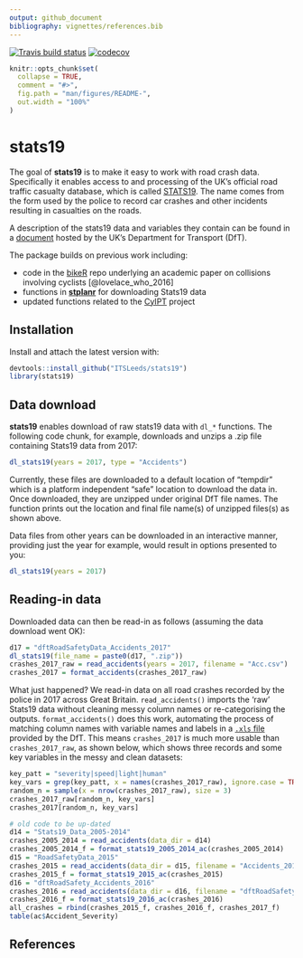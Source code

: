 ```yaml
---
output: github_document
bibliography: vignettes/references.bib
---
```


[![Travis build status](https://travis-ci.org/ITSLeeds/stats19.svg?branch=master)](https://travis-ci.org/ITSLeeds/stats19)
[![codecov](https://codecov.io/gh/ITSLeeds/stats19/branch/master/graph/badge.svg)](https://codecov.io/gh/ITSLeeds/stats19)

<!-- README.md is generated from README.Rmd. Please edit that file -->

```r
knitr::opts_chunk$set(
  collapse = TRUE,
  comment = "#>",
  fig.path = "man/figures/README-",
  out.width = "100%"
)
```

# stats19

The goal of **stats19** is to make it easy to work with road crash data.
Specifically it enables access to and processing of the UK's official road traffic casualty database, which is called [STATS19](https://data.gov.uk/dataset/cb7ae6f0-4be6-4935-9277-47e5ce24a11f/road-safety-data).
The name comes from the form used by the police to record car crashes and other incidents resulting in casualties on the roads.

A description of the stats19 data and variables they contain can be found in a [document](http://data.dft.gov.uk/road-accidents-safety-data/Brief-guide-to%20road-accidents-and-safety-data.doc) hosted by the UK's Department for Transport (DfT).

The package builds on previous work including:

- code in the [bikeR](https://github.com/Robinlovelace/bikeR) repo underlying an academic paper on collisions involving cyclists [@lovelace_who_2016]
- functions in [**stplanr**](https://github.com/ropensci/stplanr/blob/master/R/load-stats19.R) for downloading Stats19 data
- updated functions related to the [CyIPT](https://github.com/cyipt/stats19) project

## Installation

Install and attach the latest version with:

```r
devtools::install_github("ITSLeeds/stats19")
library(stats19)
```


<!-- You can install the released version of stats19 from [CRAN](https://CRAN.R-project.org) with: -->

<!-- ``` r -->
<!-- install.packages("stats19") -->
<!-- ``` -->

## Data download

**stats19** enables download of raw stats19 data with `dl_*` functions.
The following code chunk, for example, downloads and unzips a .zip file containing Stats19 data from 2017:

```r
dl_stats19(years = 2017, type = "Accidents")
```

Currently, these files are downloaded to a default location of "tempdir" which is a platform independent "safe" location to download the data in. Once downloaded, they are unzipped under original DfT file names. The function prints out the location and final file name(s) of unzipped files(s) as shown above.

Data files from other years can be downloaded in an interactive manner, providing just the year for example, would result in options presented to you:

```r
dl_stats19(years = 2017)
```

## Reading-in data

Downloaded data can then be read-in as follows (assuming the data download went OK):

```r
d17 = "dftRoadSafetyData_Accidents_2017"
dl_stats19(file_name = paste0(d17, ".zip"))
crashes_2017_raw = read_accidents(years = 2017, filename = "Acc.csv")
crashes_2017 = format_accidents(crashes_2017_raw)
```

What just happened?
We read-in data on all road crashes recorded by the police in 2017 across Great Britain.
`read_accidents()` imports the 'raw' Stats19 data without cleaning messy column names or re-categorising the outputs.
`format_accidents()` does this work, automating the process of matching column names with variable names and labels in a [`.xls` file](http://data.dft.gov.uk/road-accidents-safety-data/Road-Accident-Safety-Data-Guide.xls) provided by the DfT.
This means `crashes_2017` is much more usable than `crashes_2017_raw`, as shown below, which shows three records and some key variables in the messy and clean datasets:

```r
key_patt = "severity|speed|light|human"
key_vars = grep(key_patt, x = names(crashes_2017_raw), ignore.case = TRUE)
random_n = sample(x = nrow(crashes_2017_raw), size = 3)
crashes_2017_raw[random_n, key_vars]
crashes_2017[random_n, key_vars]
```

<!-- More data can be read-in as follows: -->

```r
# old code to be up-dated
d14 = "Stats19_Data_2005-2014"
crashes_2005_2014 = read_accidents(data_dir = d14)
crashes_2005_2014_f = format_stats19_2005_2014_ac(crashes_2005_2014)
d15 = "RoadSafetyData_2015"
crashes_2015 = read_accidents(data_dir = d15, filename = "Accidents_2015.csv")
crashes_2015_f = format_stats19_2015_ac(crashes_2015)
d16 = "dftRoadSafety_Accidents_2016"
crashes_2016 = read_accidents(data_dir = d16, filename = "dftRoadSafety_Accidents_2016.csv")
crashes_2016_f = format_stats19_2016_ac(crashes_2016)
all_crashes = rbind(crashes_2015_f, crashes_2016_f, crashes_2017_f)
table(ac$Accident_Severity)
```

## References
